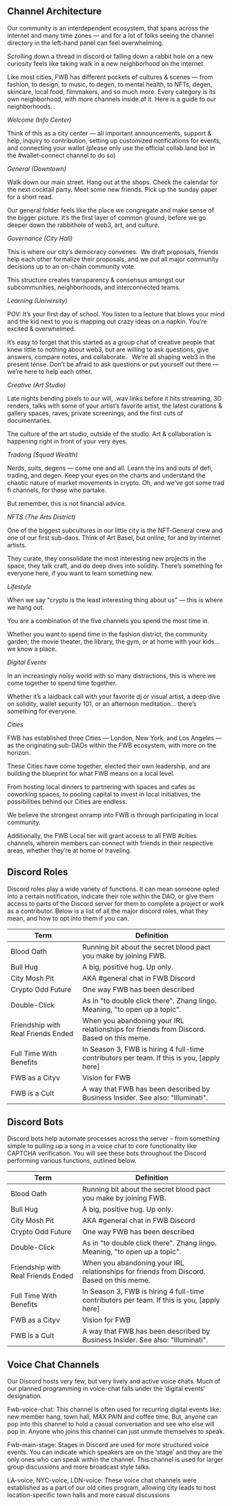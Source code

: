 ## Channel Architecture 

Our community is an interdependent ecosystem, that spans across the internet and many time zones — and for a lot of folks seeing the channel directory in the left-hand panel can feel overwhelming. 

Scrolling down a thread in discord or falling down a rabbit hole on a new curiosity feels like taking walk in a new neighborhood on the internet.   

Like most cities, FWB has different pockets of cultures & scenes — from fashion, to design, to music, to degen, to mental health, to NFTs, degen, skincare, local food, filmmakers, and so much more. Every category is its own neighborhood, with more channels inside of it. Here is a guide to our neighborhoods…

*Welcome (Info Center)*

Think of this as a city center — all important announcements, support & help, inquiry to contribution, setting up customized notifications for events, and connecting your wallet (please only use the official collab.land bot in the #wallet-connect channel to do so)

*General (Downtown)*

Walk down our main street. Hang out at the shops. Check the calendar for the next cocktail party. Meet some new friends. Pick up the sunday paper for a short read.   

Our general folder feels like the place we congregate and make sense of the bigger picture. It’s the first layer of common ground, before we go deeper down the rabbithole of web3, art, and culture. 

*Governance (City Hall)*

This is where our city’s democracy convenes.  We draft proposals, friends help each other formalize their proposals, and we put all major community decisions up to an on-chain community vote.

This structure creates transparency & consensus amongst our subcommunities, neighborhoods, and interconnected teams. 
 
*Learning (University)*

POV: It’s your first day of school. You listen to a lecture that blows your mind and the kid next to you is mapping out crazy ideas on a napkin. You’re excited & overwhelmed. 

It’s easy to forget that this started as a group chat of creative people that knew little to nothing about web3, but are willing to ask questions, give answers, compare notes, and collaborate.   We’re all shaping web3 in the present tense. Don’t be afraid to ask questions or put yourself out there — we’re here to help each other. 

*Creative (Art Studio)*

Late nights bending pixels to our will, .wav links before it hits streaming, 3D renders, talks with some of your artist’s favorite artist, the latest curations & gallery spaces, raves, private screenings, and the first cuts of documentaries.

The culture of the art studio, outside of the studio. Art & collaboration is happening right in front of your very eyes.

*Tradong (Squad Wealth)*

Nerds, suits, degens — come one and all. Learn the ins and outs of defi, trading, and degen. Keep your eyes on the charts and understand the chaotic nature of market movements in crypto. Oh, and we’ve got some trad fi channels, for those who partake.

But remember, this is not financial advice.

*NFTS (The Arts District)*

One of the biggest subcultures in our little city is the NFT-General crew and one of our first sub-daos. Think of Art Basel, but online, for and by internet artists.

They curate, they consolidate the most interesting new projects in the space, they talk craft, and do deep dives into solidity. There’s something for everyone here, if you want to learn something new. 

*Lifestyle*

When we say “crypto is the least interesting thing about us” — this is where we hang out.

You are a combination of the five channels you spend the most time in.

Whether you want to spend time in the fashion district, the community garden, the movie theater, the library, the gym, or at home with your kids... we know a place. 

*Digital Events*

In an increasingly noisy world with so many distractions, this is where we come together to spend time together.  

Whether it’s a laidback call with your favorite dj or visual artist, a deep dive on solidity, wallet security 101, or an afternoon meditation... there’s something for everyone. 

*Cities*

FWB has established three Cities — London, New York, and Los Angeles — as the originating sub-DAOs within the FWB ecosystem, with more on the horizon.

These Cities have come together, elected their own leadership, and are building the blueprint for what FWB means on a local level.

From hosting local dinners to partnering with spaces and cafes as coworking spaces, to pooling capital to invest in local initiatives, the possibilities behind our Cities are endless.

We believe the strongest onramp into FWB is through participating in local community.

Additionally, the FWB Local tier will grant access to all FWB #cities channels, wherein members can connect with friends in their respective areas, whether they’re at home or traveling.


## Discord Roles

Discord roles play a wide variety of functions. It can mean someone opted into a certain notification, indicate their role within the DAO, or give them access to parts of the Discord server for them to complete a project or work as a contributor. Below is a list of all the major discord roles, what they mean, and how to opt into them if you can.


| Term                                       | Definition                                                                                  |
| ------------------------------------------ | ------------------------------------------------------------------------------------------- |
| Blood Oath                                 | Running bit about the secret blood pact you make by joining FWB.                            |
| Bull Hug                                   | A big, positive hug. Up only.                                                               |
| City Mosh Pit                              | AKA #general chat in FWB Discord                                                            |
| Crypto Odd Future                          | One way FWB has been described                                                              |
| Double-Click                               | As in "to double click there". Zhang lingo. Meaning, "to open up a topic".                  |
| Friendship with Real Friends Ended         | When you abandoning your IRL relationships for friends from Discord. Based on this meme.    |
| Full Time With Benefits                    | In Season 3, FWB is hiring 4 full-time contributors per team. If this is you, \[apply here] |
| FWB as a Cityv                             | Vision for FWB                                                                              |
| FWB is a Cult                              | A way that FWB has been described by Business Insider. See also: "Illuminati".              |

## Discord Bots

Discord bots help automate processes across the server – from something simple to pulling up  a song in a voice chat to core functionality like CAPTCHA verification. You will see these bots throughout the Discord performing various functions, outlined below. 

| Term                                       | Definition                                                                                  |
| ------------------------------------------ | ------------------------------------------------------------------------------------------- |
| Blood Oath                                 | Running bit about the secret blood pact you make by joining FWB.                            |
| Bull Hug                                   | A big, positive hug. Up only.                                                               |
| City Mosh Pit                              | AKA #general chat in FWB Discord                                                            |
| Crypto Odd Future                          | One way FWB has been described                                                              |
| Double-Click                               | As in "to double click there". Zhang lingo. Meaning, "to open up a topic".                  |
| Friendship with Real Friends Ended         | When you abandoning your IRL relationships for friends from Discord. Based on this meme.    |
| Full Time With Benefits                    | In Season 3, FWB is hiring 4 full-time contributors per team. If this is you, \[apply here] |
| FWB as a Cityv                             | Vision for FWB                                                                              |
| FWB is a Cult                              | A way that FWB has been described by Business Insider. See also: "Illuminati".              |

## Voice Chat Channels

Our Discord hosts very few, but very lively and active voice chats. Much of our planned programming in voice-chat falls under the ‘digital events’ designation. 

Fwb-voice-chat: This channel is often used for recurring digital events like: new member hang, town hall, MAX PAIN and coffee time. But, anyone can pop into this channel to hold a casual conversation and see who else will pop in. Anyone who joins this channel can just unmute themselves to speak. 

Fwb-main-stage: Stages in Discord are used for more structured voice events. You can indicate which speakers are on the ‘stage’ and they are the only ones who can speak within the channel. This channel is used for larger group discussions and more broadcast style talks. 

LA-voice, NYC-voice, LDN-voice: These voice chat channels were established as a part of our old cities program, allowing city leads to host location-specific town halls and more casual discussions 
